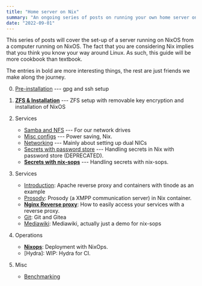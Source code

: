 ```yaml
---
title: "Home server on Nix"
summary: "An ongoing series of posts on running your own home server on Nix."
date: "2022-09-01"
---
```


This series of posts will cover the set-up of a server running on NixOS from a
computer running on NixOS. The fact that you are considering Nix implies that
you think you know your way around Linux. As such, this guide will be more
cookbook than textbook.

The entries in bold are more interesting things, the rest are just friends we
make along the journey.

0. [Pre-installation](./pre-installation/) --- gpg and ssh setup
1. [**ZFS & Installation**](./installation/) --- ZFS setup with removable key encryption and installation of NixOS
2. Services
   - [Samba and NFS](./samba/) --- For our network drives
   - [Misc configs](./misc-configs/) --- Power saving, Nix.
   - [Networking](./networking/) --- Mainly about setting up dual NICs
   - [Secrets with password store](./password-store/) --- Handling secrets in Nix with password store (DEPRECATED).
   - [**Secrets with nix-sops**](./nix-sops/) --- Handling secrets with nix-sops.
3. Services
   - [Introduction](./apache/): Apache reverse proxy and containers with tinode as an example
   - [Prosody](./prosody/): Prosody (a XMPP communication server) in Nix container.
   - [**Nginx Reverse proxy**](./nginx-reverse-proxy/): How to easily access your services with a reverse proxy.
   - [Git](./gitea/): Git and Gitea
   - [Mediawiki](./mediawiki/): Mediawiki, actually just a demo for nix-sops
4. Operations

   - [**Nixops**](./nixops/): Deployment with NixOps.
   - [Hydra]: WIP: Hydra for CI.

5. Misc
   - [Benchmarking](./benchmarking/)
